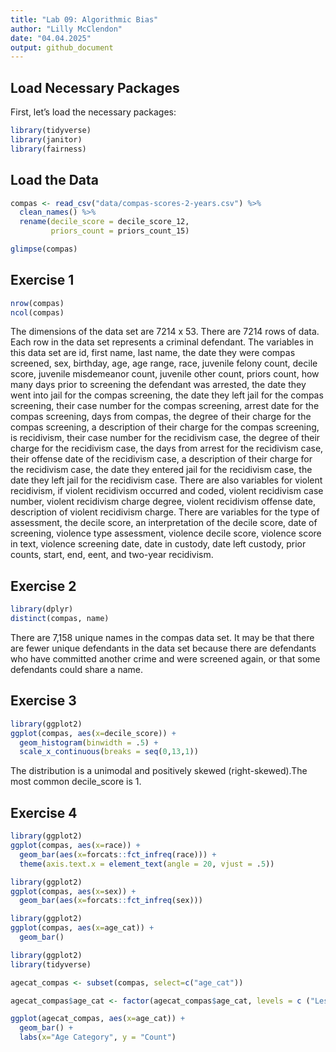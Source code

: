 ```yaml
---
title: "Lab 09: Algorithmic Bias"
author: "Lilly McClendon"
date: "04.04.2025"
output: github_document
---
```


## Load Necessary Packages  

First, let's load the necessary packages:  

```r
library(tidyverse)
library(janitor)
library(fairness)
```

## Load the Data


```r

compas <- read_csv("data/compas-scores-2-years.csv") %>%
  clean_names() %>%
  rename(decile_score = decile_score_12, 
         priors_count = priors_count_15)

glimpse(compas)

```


## Exercise 1 

```r

nrow(compas)
ncol(compas)
```

The dimensions of the data set are 7214 x 53. There are 7214 rows of data. Each row in the data set represents a criminal defendant. The variables in this data set are id, first name, last name, the date they were compas screened, sex, birthday, age, age range, race, juvenile felony count, decile score, juvenile misdemeanor count, juvenile other count, priors count, how many days prior to screening the defendant was arrested, the date they went into jail for the compas screening, the date they left jail for the compas screening, their case number for the compas screening, arrest date for the compas screening, days from compas, the degree of their charge for the compas screening, a description of their charge for the compas screening, is recidivism, their case number for the recidivism case, the degree of their charge for the recidivism case, the days from arrest for the recidivism case, their offense date of the recidivism case, a description of their charge for the recidivism case, the date they entered jail for the recidivism case, the date they left jail for the recidivism case. There are also variables for violent recidivism, if violent recidivism occurred and coded, violent recidivism case number, violent recidivism charge degree, violent recidivism offense date, description of violent recidivism charge. There are variables for the type of assessment, the decile score, an interpretation of the decile score, date of screening, violence type assessment, violence decile score, violence score in text, violence screening date, date in custody, date left custody, prior counts, start, end, eent, and two-year recidivism. 

## Exercise 2 

```r
library(dplyr)
distinct(compas, name)
```

There are 7,158 unique names in the compas data set. It may be that there are fewer unique defendants in the data set because there are defendants who have committed another crime and were screened again, or that some defendants could share a name. 

## Exercise 3 


```r
library(ggplot2)
ggplot(compas, aes(x=decile_score)) + 
  geom_histogram(binwidth = .5) + 
  scale_x_continuous(breaks = seq(0,13,1))
```

The distribution is a unimodal and positively skewed (right-skewed).The most common decile_score is 1. 

## Exercise 4 

```r
library(ggplot2)
ggplot(compas, aes(x=race)) + 
  geom_bar(aes(x=forcats::fct_infreq(race))) + 
  theme(axis.text.x = element_text(angle = 20, vjust = .5))
```

```r
library(ggplot2)
ggplot(compas, aes(x=sex)) + 
  geom_bar(aes(x=forcats::fct_infreq(sex)))
```

```r
library(ggplot2)
ggplot(compas, aes(x=age_cat)) +
  geom_bar()
```

```r
library(ggplot2)
library(tidyverse)

agecat_compas <- subset(compas, select=c("age_cat"))

agecat_compas$age_cat <- factor(agecat_compas$age_cat, levels = c ("Less than 25", "25 - 45", "Greater than 45"))

ggplot(agecat_compas, aes(x=age_cat)) + 
  geom_bar() + 
  labs(x="Age Category", y = "Count")
```
